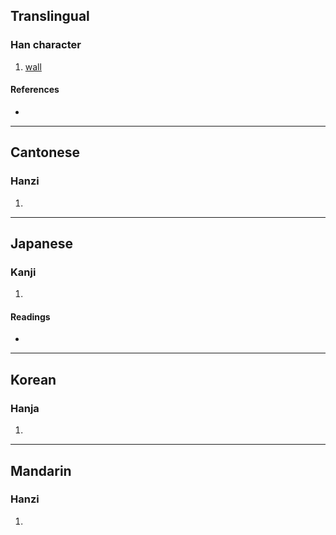 {{character info/new}}
==Translingual==

===Han character===
{{Han char|rn=53|rad=广|as=13|sn=16|four=00261|canj=IGOW|ids=⿸广嗇}}

# [[wall]]

====References====
* {{Han ref|kx=0351.150|dkj=09509|dj=0664.170|hdz=20905.030|uh=5EE7|ud=24295|bh=E970|bd=59760}}

----

==Cantonese==

===Hanzi===
{{yue-hanzi|jyut=[[coeng4]]|y=cheung4}}

# {{defn|lang=yue|sort=广13}}

----

==Japanese==

===Kanji===
{{ja-kanji|grade=|rs=广13}}

# {{defn|lang=ja|sort=广13}}

====Readings====
* {{ja-readings|on=[[しゃう]] (shau), [[ざう]] (zau)|kun=}}

----

==Korean==

===Hanja===
{{ko-hanja|hangeul=장|rv=jang|mr=chang}}

# {{defn|lang=ko|sort=广13}}

----

==Mandarin==

===Hanzi===
{{cmn-hanzi|pin=[[qiáng]] ([[qiang2]])|wg=ch'iang<sup>2</sup>}}

# {{defn|lang=cmn|sort=广13}}